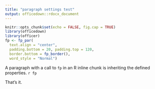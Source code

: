 ```yaml
---
title: "paragraph settings test"
output: officedown::rdocx_document
---
```


```r
knitr::opts_chunk$set(echo = FALSE, fig.cap = TRUE)
library(officedown)
library(officer)
fp <- fp_par(
  text.align = "center", 
  padding.bottom = 20, padding.top = 120, 
  border.bottom = fp_border(),
  word_style = "Normal")
```

A paragraph with a call to `fp` in an R inline chunk is
inheriting the defined properties. `r fp`

That's it.
